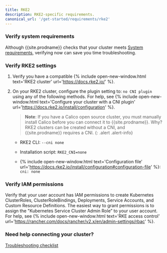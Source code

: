 ```yaml
---
title: RKE2
description: RKE2-specific requirements.
canonical_url: '/get-started/requirements/rke2'
---
```


### Verify system requirements

Although {{site.prodname}} checks that your cluster meets [System requirements]({{sitebase.url}}/get-started/requirements/system-requirements), verifying now can save you time troubleshooting.  

### Verify RKE2 settings

1. Verify you have a compatible {% include open-new-window.html text='RKE2 cluster' url='https://docs.rke2.io/' %}.

1. On your RKE2 cluster, configure the plugin setting to: `no CNI plugin` using any of the following methods. For help, see {% include open-new-window.html text='Configure your cluster with a CNI plugin' url='https://docs.rke2.io/install/configuration' %}.
 
    >**Note**: If you have a Calico open source cluster, you must manually install Calico before you can connect it to {{site.prodname}}. Why? RKE2 clusters can be created without a CNI, and {{site.prodname}} requires a CNI. 
    {: .alert .alert-info}  

    - RKE2 CLI: `--cni none`

    - Installation script: `RKE2_CNI=none`  

    - {% include open-new-window.html text='Configuration file' url='https://docs.rke2.io/install/configuration#configuration-file' %}: `cni: none`

### Verify IAM permissions

Verify that your user account has IAM permissions to create Kubernetes ClusterRoles, ClusterRoleBindings, Deployments, Service Accounts, and Custom Resource Definitions. The easiest way to grant permissions is to assign the "Kubernetes Service Cluster Admin Role” to your user account. For help, see {% include open-new-window.html text='RKE access control' url='https://rancher.com/docs/rancher/v2.x/en/admin-settings/rbac' %}.

### Need help connecting your cluster? 

[Troubleshooting checklist]({{sitebase.url}}/get-started/connect/checklist)
